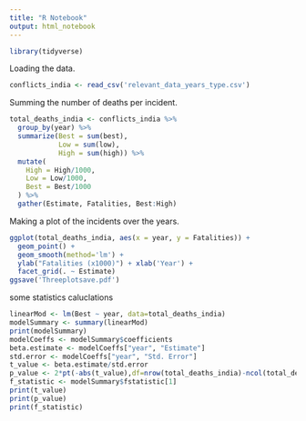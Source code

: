 ```yaml
---
title: "R Notebook"
output: html_notebook
---
```


```r
library(tidyverse)
```

Loading the data.
```r
conflicts_india <- read_csv('relevant_data_years_type.csv')
```

Summing the number of deaths per incident. 
```r

total_deaths_india <- conflicts_india %>%
  group_by(year) %>%
  summarize(Best = sum(best),
            Low = sum(low),
            High = sum(high)) %>%
  mutate(
    High = High/1000,
    Low = Low/1000,
    Best = Best/1000
  ) %>%
  gather(Estimate, Fatalities, Best:High)
```
Making a plot of the incidents over the years.
```r
ggplot(total_deaths_india, aes(x = year, y = Fatalities)) +
  geom_point() +
  geom_smooth(method='lm') + 
  ylab("Fatalities (x1000)") + xlab('Year') +
  facet_grid(. ~ Estimate)
ggsave('Threeplotsave.pdf')
```
some statistics caluclations
```r
linearMod <- lm(Best ~ year, data=total_deaths_india)
modelSummary <- summary(linearMod)
print(modelSummary)
modelCoeffs <- modelSummary$coefficients
beta.estimate <- modelCoeffs["year", "Estimate"]
std.error <- modelCoeffs["year", "Std. Error"]
t_value <- beta.estimate/std.error
p_value <- 2*pt(-abs(t_value),df=nrow(total_deaths_india)-ncol(total_deaths_india))
f_statistic <- modelSummary$fstatistic[1]
print(t_value)
print(p_value)
print(f_statistic)
```


